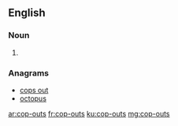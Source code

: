 ==English==

===Noun===
{{head|en|plural}}

# {{plural of|cop-out|lang=en}}

===Anagrams===
* [[cops out#English|cops out]]
* [[octopus#English|octopus]]

[[ar:cop-outs]]
[[fr:cop-outs]]
[[ku:cop-outs]]
[[mg:cop-outs]]